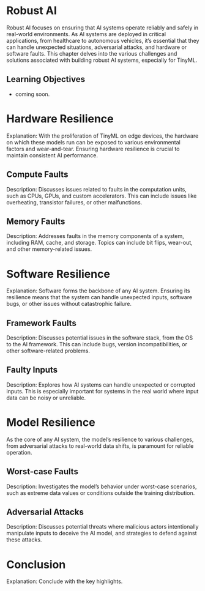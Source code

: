 # Robust AI

Robust AI focuses on ensuring that AI systems operate reliably and safely in real-world environments. As AI systems are deployed in critical applications, from healthcare to autonomous vehicles, it's essential that they can handle unexpected situations, adversarial attacks, and hardware or software faults. This chapter delves into the various challenges and solutions associated with building robust AI systems, especially for TinyML.

::: {.callout-tip collapse="true"}
## Learning Objectives

* coming soon.

:::

# Hardware Resilience

Explanation: With the proliferation of TinyML on edge devices, the hardware on which these models run can be exposed to various environmental factors and wear-and-tear. Ensuring hardware resilience is crucial to maintain consistent AI performance.

## Compute Faults

Description: Discusses issues related to faults in the computation units, such as CPUs, GPUs, and custom accelerators. This can include issues like overheating, transistor failures, or other malfunctions.

## Memory Faults

Description: Addresses faults in the memory components of a system, including RAM, cache, and storage. Topics can include bit flips, wear-out, and other memory-related issues.

# Software Resilience

Explanation: Software forms the backbone of any AI system. Ensuring its resilience means that the system can handle unexpected inputs, software bugs, or other issues without catastrophic failure.

## Framework Faults

Description: Discusses potential issues in the software stack, from the OS to the AI framework. This can include bugs, version incompatibilities, or other software-related problems.

## Faulty Inputs

Description: Explores how AI systems can handle unexpected or corrupted inputs. This is especially important for systems in the real world where input data can be noisy or unreliable.

# Model Resilience

As the core of any AI system, the model's resilience to various challenges, from adversarial attacks to real-world data shifts, is paramount for reliable operation.

## Worst-case Faults

Description: Investigates the model's behavior under worst-case scenarios, such as extreme data values or conditions outside the training distribution.

## Adversarial Attacks 

Description: Discusses potential threats where malicious actors intentionally manipulate inputs to deceive the AI model, and strategies to defend against these attacks.

# Conclusion

Explanation: Conclude with the key highlights.